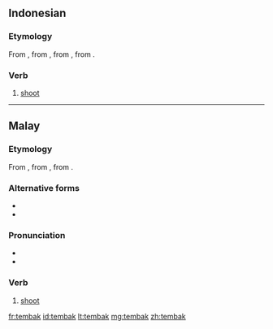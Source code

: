 ==Indonesian==

===Etymology===
From {{etyl|ms|id}} {{term|tembak|lang=ms}}, from {{term|timbak|lang=ms}}, from {{proto|poz-mly-pro|timbak|lang=id}}, from {{proto|pqw-pro|ti(m)bak|lang=id}}.

===Verb===
{{head|id|verb}}

# [[shoot]] {{gloss|to fire a shot}}

----

==Malay==

===Etymology===
From {{term|timbak|lang=ms}}, from {{proto|poz-mly-pro|timbak|lang=ms}}, from {{proto|pqw-pro|ti(m)bak|lang=ms}}.

===Alternative forms===
* {{l|ms|timbak}}
* {{l|ms|تيمبق|sc=Arab}}

===Pronunciation===
* {{IPA|/tembaʔ/|lang=ms}}
* {{rhymes|embaʔ|baʔ|aʔ|lang=ms}}

===Verb===
{{head|ms|verb|Jawi spelling|{{l|ms|تيمبق|sc=Arab}}}}

# [[shoot]] {{gloss|to fire a shot}}

[[fr:tembak]]
[[id:tembak]]
[[lt:tembak]]
[[mg:tembak]]
[[zh:tembak]]